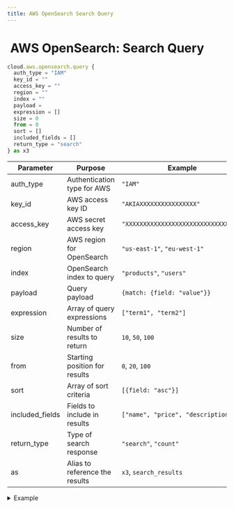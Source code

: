 ```yaml
---
title: AWS OpenSearch Search Query
---
```


# <img src="../assets/docuBadge (11).png" alt="" data-size="line" /> AWS OpenSearch: Search Query <a href="#xs-awsopensearchsearchquery" id="xs-awsopensearchsearchquery"></a>

```javascript
cloud.aws.opensearch.query {
  auth_type = "IAM"
  key_id = ""
  access_key = ""
  region = ""
  index = ""
  payload =
  expression = []
  size = 0
  from = 0
  sort = []
  included_fields = []
  return_type = "search"
} as x3
```

| Parameter        | Purpose                        | Example                              |
| ---------------- | ------------------------------ | ------------------------------------ |
| auth\_type       | Authentication type for AWS    | `"IAM"`                              |
| key\_id          | AWS access key ID              | `"AKIAXXXXXXXXXXXXXXXX"`             |
| access\_key      | AWS secret access key          | `"XXXXXXXXXXXXXXXXXXXXXXXXXXXXXXXX"` |
| region           | AWS region for OpenSearch      | `"us-east-1"`, `"eu-west-1"`         |
| index            | OpenSearch index to query      | `"products"`, `"users"`              |
| payload          | Query payload                  | `{match: {field: "value"}}`          |
| expression       | Array of query expressions     | `["term1", "term2"]`                 |
| size             | Number of results to return    | `10`, `50`, `100`                    |
| from             | Starting position for results  | `0`, `20`, `100`                     |
| sort             | Array of sort criteria         | `[{field: "asc"}]`                   |
| included\_fields | Fields to include in results   | `["name", "price", "description"]`   |
| return\_type     | Type of search response        | `"search"`, `"count"`                |
| as               | Alias to reference the results | `x3`, `search_results`               |

<details>

<summary>Example</summary>

```javascript
cloud.aws.opensearch.query {
  auth_type = "IAM"
  key_id = $env.AWS_KEY_ID
  access_key = $env.AWS_SECRET_KEY
  region = "us-west-2"
  index = "products"
  payload = {
    match: {
      name: "search term"
    }
  }
  expression = ["category:electronics"]
  size = 20
  from = 0
  sort = [{price: "desc"}]
  included_fields = ["name", "price", "category"]
  return_type = "search"
} as product_results
```

* Performs advanced queries on OpenSearch
* Supports pagination with size and from
* Can sort and filter results
* Allows field selection
* Supports different return types

</details>
